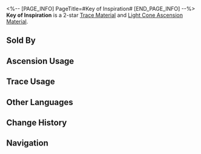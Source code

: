 <%-- [PAGE_INFO]
PageTitle=#Key of Inspiration#
[END_PAGE_INFO] --%>
{{Item Infobox
|id          = 110131
|image       = Item Key of Inspiration.png{{subst:void|<!--$UPLOAD:<<SpriteOutput/ItemFigures/110131.png>-<Item Key of Inspiration.png>-<Item Icons>>-->}}
|type        = Trace Material
|type2       = Light Cone Ascension Material
|invCategory = Upgrade Materials
|rarity      = 2
|effect      = 
|description = A mythical key that appears in the hands of the Meditative Scholars. Used to level up Traces slightly for {{Color|h|Erudition}} characters.
|source1     = [[Calyx (Crimson): Bud of Erudition (Rivet Town)]]
|source2     = [[Embers Exchange]]
|source3     = [[Omni-Synthesizer]] &mdash; Material Exchange
}}
{{Description|It can unlock inspirations hidden deep within the conscience.<br />To take hold of the key is to grasp at the darting embers of thought that lead to the forward path.<br /><br />''"Eureka!"''}}
'''Key of Inspiration''' is a 2-star [[Trace Material]] and [[Light Cone Ascension Material]].

==Sold By==
{{Shop Availability}}

==Ascension Usage==
{{Ascension Usage}}

==Trace Usage==
{{Trace Usage}}

==Other Languages==
{{Other Languages
|en   = Key of Inspiration
|zhs  = 灵感之钥
|zht  = 靈感之鑰
|ja   = 着想のカギ
|ko   = 영감의 열쇠
|es   = Llave de la inspiración
|fr   = Clé de l'inspiration
|ru   = Ключ к вдохновению
|th   = Key of Inspiration
|vi   = Chìa Khóa Linh Cảm
|de   = Schlüssel der Inspiration
|id   = Key of Inspiration
|pt   = Chave da Inspiração
}}

==Change History==
{{Change History|1.0}}

==Navigation==
{{Upgrade Material Navbox}}
